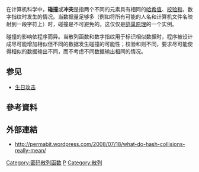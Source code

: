 {{Unreferenced|time=2016-02-24T09:19:30+00:00}}
{{NoteTA
|G1 = IT
}}
在计算机科学中，'''碰撞'''或'''冲突'''是指两个不同的元素具有相同的[[哈希值|哈希值]]、[[校验和|校验和]]，数字指纹时发生的情况。当数据量足够多（例如将所有可能的人名和计算机文件名映射到一段字符上）时，碰撞是不可避免的。这仅仅是[[鴿巢原理|鸽巢原理]]的一个实例。

碰撞的影响依程序而异。当散列函数和数字指纹用于标识相似数据时，程序被设计成尽可能增加相似但不同的数据发生碰撞的可能性；校验和则不同，要求尽可能使得相似的数据输出不同，而不考虑不同数据输出相同的情况。{{Fact}}

== 参见 ==
* [[生日攻击|生日攻击]]

==參考資料==
{{Reflist}}

== 外部連結 ==
* http://permabit.wordpress.com/2008/07/18/what-do-hash-collisions-really-mean/ {{Wayback|url=http://permabit.wordpress.com/2008/07/18/what-do-hash-collisions-really-mean/ |date=20130715100636 }}

{{Stub}}

[[Category:密码散列函数|Category:密码散列函数]]
[[Category:密码分析|P]]
[[Category:散列|Category:散列]]